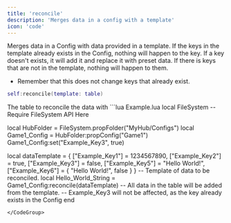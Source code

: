 ```yaml
---
title: 'reconcile'
description: 'Merges data in a config with a template'
icon: 'code'
---
```

Merges data in a Config with data provided in a template. If the keys in the template already exists in the Config, nothing will happen to the key. If a key doesn't exists, it will add it and replace it with preset data. If there is keys that are not in the template, nothing will happen to them.

* Remember that this does not change keys that already exist.
```lua
self:reconcile(template: table)
```
<ParamField path="template" type="table" required>
  The table to reconcile the data with
</ParamField>
<CodeGroup>
```lua Example.lua
local FileSystem -- Require FileSystem API Here

local HubFolder = FileSystem.propFolder("MyHub/Configs")
local Game1_Config = HubFolder:propConfig("Game1")
Game1_Config:set("Example_Key3", true)

local dataTemplate = {
  ["Example_Key1"] = 1234567890,
  ["Example_Key2"] = true,
  ["Example_Key3"] = false,
  ["Example_Key5"] = "Hello World!",
  ["Example_Key6"] = {
    "Hello World!",
    false
  }
}
-- Template of data to be reconciled.
local Hello_World_String = Game1_Config:reconcile(dataTemplate)
-- All data in the table will be added from the template.
-- Example_Key3 will not be affected, as the key already exists in the Config
end
```
</CodeGroup>
